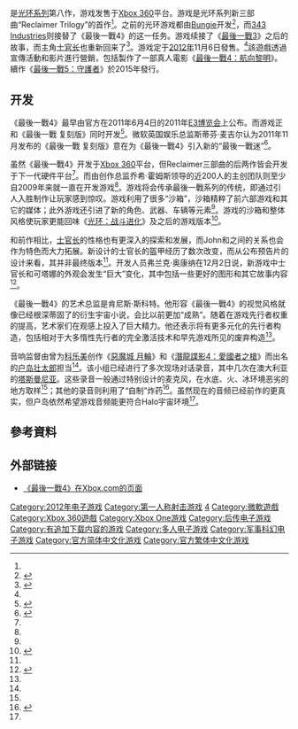 {{NoteTA
| G1=Games
}}
{{Infobox VG
| title = 光环4
| english = Halo 4
| image = [[File:Halo_4_box_artwork.png|File:Halo 4 box artwork.png]]
| developer = [[343_Industries|343 Industries]]
| publisher = [[微软游戏工作室|微软游戏工作室]]
| director = {{link-en|喬許·霍姆斯|Josh Holmes (video game designer)}}
| producer = {{unbulleted list|Chris Lee|Kiki Wolfkill}}
| designer = Scott Warner
| programmer = David Berger
| composer = {{link-en|尼爾·達維奇|Neil Davidge}}
| series = [[最後一戰系列|最後一戰]]
| engine =
| version =
| released = '''Xbox 360'''{{Vgrelease|NA|2012年11月6日|[[亞洲|亞洲]]|2012年11月6日|EU|2012年11月6日|JP|2012年下半年}}'''Xbox One合集'''{{Vgrelease|NA|2014年底}}
| genre = [[第一人稱射擊遊戲|第一人称射击]]
| modes = [[单人电子游戏|單人]]、[[多人电子游戏|多人]]
| platforms = {{spml|[[Xbox_360|Xbox 360]]|[[Xbox_One|Xbox One]]}}
}}

{{vgname|光环4|en=Halo 4|cn=光环4|tw=最後一戰4|aka-cn=光晕4}}是[[光环系列|光环系列]]第八作，游戏发售于[[Xbox_360|Xbox 360]]平台。游戏是光环系列新三部曲“Reclaimer Trilogy”的首作<ref name="marketplace" />。之前的光环游戏都由[[Bungie|Bungie]]开发<ref>{{cite web | url=http://www.bungie.net/Projects/default.aspx | title=Bungie.net : Games | publisher=Bungie | accessdate=2011-06-08 | language=en | archive-date=2011-11-23 | archive-url=https://web.archive.org/web/20111123073332/http://www.bungie.net/Projects/default.aspx | dead-url=yes }}</ref>，而[[343_Industries|343 Industries]]则接替了《最後一戰4》的这一任务。游戏续接了《[[最後一戰3|最後一戰3]]》之后的故事，而主角[[士官長_(最後一戰)|士官长]]也重新回来了<ref>{{cite web | url=http://www.gamingtarget.com/article.php?artid=12428 | title=Halo 4: We We Know From The E3 2011 Trailer | work=''Gaming Target'' | date=2011-06-07 | accessdate=2011-06-08 | author=Swider, Matt | archive-date=2011-11-26 | archive-url=https://web.archive.org/web/20111126211720/http://gamingtarget.com/article.php?artid=12428 | dead-url=no }}</ref>。游戏定于[[2012年|2012年]]11月6日發售。<ref name="IGN" />該遊戲透過宣傳活動和影片進行營銷，包括製作了一部真人電影《[[最後一戰4：航向黎明|最後一戰4：航向黎明]]》。續作《[[最後一戰5：守護者|最後一戰5：守護者]]》於2015年發行。

== 开发 ==
《最後一戰4》最早由官方在2011年6月4日的2011年[[E3电子娱乐展|E3博览会]]上公布。而游戏正和《最後一戰 复刻版》同时开发<ref name="IGN">{{citation |first=Jim |last=Reilly |url=http://xbox360.ign.com/articles/117/1172941p1.html |title=E3 2011: Halo 4 announced |date=2011-06-06 |publisher=IGN Entertainment |accessdate=2011-12-05 |language=en |archive-date=2011-11-12 |archive-url=https://web.archive.org/web/20111112161533/http://xbox360.ign.com/articles/117/1172941p1.html |dead-url=no }}</ref>。微软英国娱乐总监斯蒂芬·麦吉尔认为2011年11月发布的《最後一戰 复刻版》意在为《最後一戰4》引入新的“最後一戰迷”<ref>{{cite web | url=http://www.mcvuk.com/news/45186/Halo-franchise-targeting-new-generation?utm_source=feedburner&utm_medium=feed&utm_campaign=Feed%3A+mcvuk%2FoXMK+%28MCV%3A+games+industry+news%29 | title=Halo franchise targeting new generation | work=[[Market_for_Home_Computing_and_Video_Games|MCV]] | date=2011-07-04 | accessdate=2011-07-05 | author=French, Michael | language=en }}{{dead link|date=2018年3月 |bot=InternetArchiveBot |fix-attempted=yes }}</ref>。

虽然《最後一戰4》开发于[[Xbox_360|Xbox 360]]平台，但Reclaimer三部曲的后两作皆会开发于下一代硬件平台<ref name="h4panel" />。而由创作总监乔希·霍姆斯领导的近200人的主创团队则至少自2009年来就一直在开发游戏<ref name="h4panel" />。游戏将会传承最後一戰系列的传统，即通过引人入胜制作让玩家感到惊叹。游戏利用了很多“沙箱”，沙箱精粹了前六部游戏和其它的媒体；此外游戏还引进了新的角色、武器、车辆等元素<ref name="h4panel" />。游戏的沙箱和整体风格使玩家更能回味《[[光环：战斗进化|光环：战斗进化]]》及之后的游戏版本<ref name="CVG">{{citation |url=http://www.computerandvideogames.com/328204/features/halo-4-why-the-trilogy-ends-on-next-gen |publisher=Computer and Video Games |title=Halo 4: Why the trilogy ends on next-gen |date=2011 |accessdate=2011-12-05 |language=en |archive-date=2015-01-14 |archive-url=https://web.archive.org/web/20150114070344/http://www.computerandvideogames.com/328204/features/halo-4-why-the-trilogy-ends-on-next-gen/ |dead-url=no }}</ref>。

和前作相比，[[士官長_(最後一戰)|士官长]]的性格也有更深入的探索和发展，而John和{{link-en|可塔娜|Cortana (Halo)}}之间的关系也会作为特色而大力拓展。新设计的士官长的盔甲经历了数次改变，而从公布预告片的设计来看，其并非最终版本<ref name="h4panel" />。开发人员弗兰克·奥康纳在12月2日说，新游戏中士官长和可塔娜的外观会发生“巨大”变化，其中包括一些更好的图形和其它故事内容<ref name="IGNDec2">{{citation |url=http://xbox360.ign.com/articles/121/1213881p1.html |title=Master Chief will Change in Halo 4 |date=2011-12-02 |accessdate=2011-12-06 |publisher=IGN Entertainment |first=Andrew |last=Goldfarb |language=en |archive-date=2011-12-05 |archive-url=https://web.archive.org/web/20111205235849/http://xbox360.ign.com/articles/121/1213881p1.html |dead-url=no }}</ref>。

《最後一戰4》的艺术总监是肯尼斯·斯科特。他形容《最後一戰4》的视觉风格就像已经根深蒂固了的衍生宇宙小说，会比以前更加“成熟”。随着在游戏先行者权重的提高，艺术家们在观感上投入了巨大精力。他还表示将有更多元化的先行者构造，包括相对于大多惰性先行者的完全激活技术和早先游戏所见的废弃构造<ref name="h4panel" />。

音响监督由曾为[[科乐美|科乐美]]创作《[[惡魔城_月輪|惡魔城 月輪]]》和《[[潛龍諜影4：愛國者之槍|潛龍諜影4：愛國者之槍]]》而出名的[[户岛壮太郎|户岛壮太郎]]担当<ref name="h4panel" />。该小组已经进行了多次现场对话录音，其中几次在澳大利亚的[[塔斯曼尼亚|塔斯曼尼亚]]。这些录音一般通过特别设计的麦克风，在水底、火、冰环境恶劣的地方取样<ref name="h4panel" />；其他的录音则利用了“自制”炸药<ref name="Audio">{{citation |url=http://www.youtube.com/user/HaloWaypoint#p/a/u/0/CUB7BeRoa-w |title='''Halo Waypoint''': ''Halo 4 Audio Field Recording'' |publisher=Microsoft |date=2011 |accessdate=2011-12-05 |language=en |archive-date=2021-03-28 |archive-url=https://web.archive.org/web/20210328210025/https://www.youtube.com/user/HaloWaypoint#p/a/u/0/CUB7BeRoa-w |dead-url=no }}</ref>。虽然现在的音频已经前作的更真实，但户岛依然希望游戏音频能更符合Halo宇宙环境<ref name="h4panel" />。

== 參考資料 ==
{{reflist|30em}}

== 外部链接 ==
* [http://marketplace.xbox.com/en-US/Product/Halo-4/66acd000-77fe-1000-9115-d8024d530919 《最後一戰4》在Xbox.com的页面] {{Wayback|url=http://marketplace.xbox.com/en-US/Product/Halo-4/66acd000-77fe-1000-9115-d8024d530919 |date=20210308081848 }}{{en}}

{{Halo}}

{{DEFAULTSORT:Halo 4}}
[[Category:2012年电子游戏|Category:2012年电子游戏]]
[[Category:第一人称射击游戏|Category:第一人称射击游戏]]
[[Category:最後一戰系列電子遊戲|4]]
[[Category:微軟遊戲|Category:微軟遊戲]]
[[Category:Xbox_360遊戲|Category:Xbox 360遊戲]]
[[Category:Xbox_One游戏|Category:Xbox One游戏]]
[[Category:后传电子游戏|Category:后传电子游戏]]
[[Category:有追加下载内容的游戏|Category:有追加下载内容的游戏]]
[[Category:多人电子游戏|Category:多人电子游戏]]
[[Category:军事科幻电子游戏|Category:军事科幻电子游戏]]
[[Category:官方简体中文化游戏|Category:官方简体中文化游戏]]
[[Category:官方繁体中文化游戏|Category:官方繁体中文化游戏]]